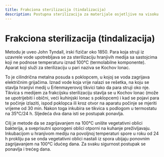 ```yaml
---
title: Frakciona sterilizacija (tindalizacija)
description: Postupna sterilizacija za materijale osjetljive na visoku temperaturu
---
```


# Frakciona sterilizacija (tindalizacija)

Metodu je uveo John Tyndall, irski fizičar oko 1850. Para koja struji iz uzavrele vode upotrebljava se za sterilizaciju hranjivih medija sa sastojcima koji ne podnose temperaturu iznad 100°C (termolabilne komponente). Aparat koji služi za sterilizaciju u pari naziva se Kochov lonac.

To je cilindrična metalna posuda s poklopcem, u kojoj se voda zagrijava električnim grijačima. Iznad vode koja vrije nalazi se rešetka, na koju se stavlja hranjivi medij u Erlenmayerovoj tikvici tako da para struji oko nje. Tikvica s medijem za frakcijsku sterilizaciju stavlja se u Kochov lonac (može se upotrijebiti i obični, veći kuhinjski lonac s poklopcem) i kad se pojavi para te počinje izlaziti, ispod poklopca ili kroz otvor na aparatu počinje se mjeriti vrijeme od 30 min. Nakon toga inkubira se tikvica s podlogom u termostatu na 35°C/24 h. Sljedeća dva dana isti se postupak ponavlja. 

Cilj je metode da se zagrijavanjem na 100°C unište vegetativni oblici bakterija, a sveprisutni sporogeni oblici otporni na kuhanje preživljavaju. Inkubacijom u hranjivom mediju na povoljnoj temperaturi spore u roku od 24 h prokliju pa se onda vegetativni oblici nastali iz spora ubijaju ponovnim zagrijavanjem na 100°C idućeg dana. Za svaku sigurnost postupak se ponavlja i trećeg dana.